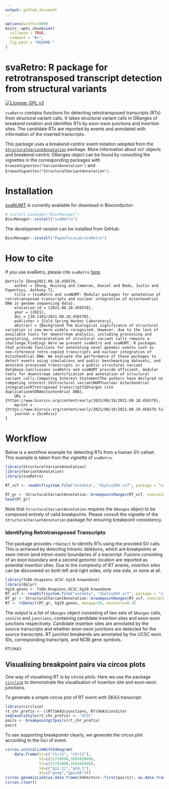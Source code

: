 ```yaml
---
output: github_document
---
```


<!-- README.md is generated from README.Rmd. Please do not edit this file directly. -->

```r
options(width=1000)
knitr::opts_chunk$set(
  collapse = TRUE,
  comment = "#>",
  fig.path = "README-"
)
```

# svaRetro: R package for retrotransposed transcript detection from structural variants

<!-- badges: start -->

[![License: GPL v3](https://img.shields.io/badge/License-GPLv3-blue.svg)](https://www.gnu.org/licenses/gpl-3.0)    

<!-- badges: end -->

`svaRetro` contains functions for detecting retrotransposed transcripts (RTs) from structural variant calls. 
It takes structural variant calls in GRanges of breakend notation and identifies RTs by exon-exon junctions and insertion sites. 
The candidate RTs are reported by events and annotated with information of the inserted transcripts.

This package uses a breakend-centric event notation adopted from the 
[`StructuralVariantAnnotation`](https://www.bioconductor.org/packages/release/bioc/html/StructuralVariantAnnotation.html) package. 
More information about `VCF` objects and breakend-centric GRanges object can be found by consulting the vignettes in the 
corresponding packages with `browseVignettes("VariantAnnotation")` and 
`browseVignettes("StructuralVariantAnnotation")`.

# Installation

[svaNUMT](https://doi.org/doi:10.18129/B9.bioc.svaRetro) is currently available for download in Bioconductor:

```r
# install.packages("BiocManager")
BiocManager::install("svaRetro")
```

The development version can be installed from GitHub:

```r
BiocManager::install("PapenfussLab/svaRetro")
```

# How to cite

If you use svaRetro, please cite `svaRetro` [here](https://bioconductor.org/packages/svaRetro).
```
@article {Dong2021.08.18.456578,
	author = {Dong, Ruining and Cameron, Daniel and Bedo, Justin and Papenfuss, Anthony T},
	title = {svaRetro and svaNUMT: Modular packages for annotation of retrotransposed transcripts and nuclear integration of mitochondrial DNA in genome sequencing data},
	elocation-id = {2021.08.18.456578},
	year = {2021},
	doi = {10.1101/2021.08.18.456578},
	publisher = {Cold Spring Harbor Laboratory},
	abstract = {Background The biological significance of structural variation is now more widely recognized. However, due to the lack of available tools for downstream analysis, including processing and annotating, interpretation of structural variant calls remains a challenge.Findings Here we present svaRetro and svaNUMT, R packages that provide functions for annotating novel genomic events such as non-reference retro-copied transcripts and nuclear integration of mitochondrial DNA. We evaluate the performance of these packages to detect events using simulations and public benchmarking datasets, and annotate processed transcripts in a public structural variant database.Conclusions svaRetro and svaNUMT provide efficient, modular tools for downstream identification and annotation of structural variant calls.Competing Interest StatementThe authors have declared no competing interest.SVstructural variantNUMTnuclear mitochondrial integrationRTretroposed transcriptTSDtarget site duplicationmtDNAmitochondrial DNA},
	URL = {https://www.biorxiv.org/content/early/2021/08/19/2021.08.18.456578},
	eprint = {https://www.biorxiv.org/content/early/2021/08/19/2021.08.18.456578.full.pdf},
	journal = {bioRxiv}
}
```


# Workflow
Below is a workflow example for detecting RTs from a human SV callset.
This example is taken from the vignette of `svaRetro`.


```r
library(StructuralVariantAnnotation)
library(VariantAnnotation)
library(svaRetro)

RT_vcf <- readVcf(system.file("extdata", "diploidSV.vcf", package = "svaRetro"))
```

```r
RT_gr <- StructuralVariantAnnotation::breakpointRanges(RT_vcf, nominalPosition=TRUE)
head(RT_gr)
```
Note that `StructuralVariantAnnotation` requires the `GRanges` object to be composed entirely of valid breakpoints. Please consult the vignette of the `StructuralVariantAnnotation` package for ensuring breakpoint consistency.

### Identifying Retrotransposed Transcripts
The package provides `rtDetect` to identify RTs using the provided SV calls. This is achieved by detecting intronic deletions, which are breakpoints at exon-intron (and intron-exon) boundaries of a transcript. Fusions consisting of an exon boundary and a second genomic location are reported as potential insertion sites. Due to the complexity of RT events, insertion sites can be discovered on both left and right sides, only one side, or none at all.

```r
library(TxDb.Hsapiens.UCSC.hg19.knownGene)
library(dplyr)
hg19.genes <- TxDb.Hsapiens.UCSC.hg19.knownGene
RT_vcf <- readVcf(system.file("extdata", "diploidSV.vcf", package = "svaRetro"))
RT_gr <- StructuralVariantAnnotation::breakpointRanges(RT_vcf, nominalPosition=TRUE)
RT <- rtDetect(RT_gr, hg19.genes, maxgap=50, minscore=0.3)
```

The output is a list of `GRanges` object consisting of two sets of `GRanges` calls, `insSite` and `junctions`, containing candidate insertion sites and exon-exon junctions respectively. Candidate insertion sites are annotated by the source transcripts and whether exon-exon junctions are detected for the source transcripts. RT junction breakends are annotated by the UCSC exon IDs, corresponding transcripts, and NCBI gene symbols.

```r
RT$SKA3
```


## Visualising breakpoint pairs via circos plots

One way of visualising RT is by circos plots. Here we use the package
[`circlize`](https://doi.org/10.1093/bioinformatics/btu393) to demonstrate 
the visualisation of insertion site and exon-exon junctions. 

To generate a simple circos plot of RT event with SKA3 transcript:
```r
library(circlize)
rt_chr_prefix <- c(RT$SKA3$junctions, RT$SKA3$insSite)
seqlevelsStyle(rt_chr_prefix) <- "UCSC"
pairs <- breakpointgr2pairs(rt_chr_prefix)
pairs
```
To see supporting breakpoints clearly, we generate the circos plot according to the loci of event.
```r
circos.initializeWithIdeogram(
    data.frame(V1=c("chr13", "chr11"),
               V2=c(21720000,108585000),
               V3=c(21755000,108586000),
               V4=c("q12.11","q24.3"),
               V5=c("gneg","gpos50")))
circos.genomicLink(as.data.frame(S4Vectors::first(pairs)), as.data.frame(S4Vectors::second(pairs)))
circos.clear()
```


<!-- # Citation

You can cite `svaNUMT` [here]()

```
@ARTICLE{svaNUMT,
  title    = "",
  author   = "",
  journal  = "",
  volume   = ,
  number   = ,
  pages    = ,
  month    = ,
  year     = ,
  url      = ,
  doi      = ,
  pmc      = 
}
```
-->
